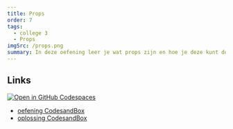 ```yaml
---
title: Props
order: 7
tags:
  - college 3
  - Props
imgSrc: /props.png
summary: In deze oefening leer je wat props zijn en hoe je deze kunt doorgeven van een parent naar een child, en ze daar kunt gebruiken
---
```


## Links

[![Open in GitHub Codespaces](https://github.com/codespaces/badge.svg)](https://github.com/codespaces/new?hide_repo_select=true&ref=main&repo=597837686&machine=basicLinux32gb&devcontainer_path=.devcontainer%2Fprops%2Fdevcontainer.json&location=WestEurope)

- [oefening CodesandBox](https://githubbox.com/competencefactory/basistraining-react/tree/main/oefeningen/props)
- [oplossing CodesandBox](https://githubbox.com/competencefactory/basistraining-react/tree/main/oefeningen/props-oplossing)
